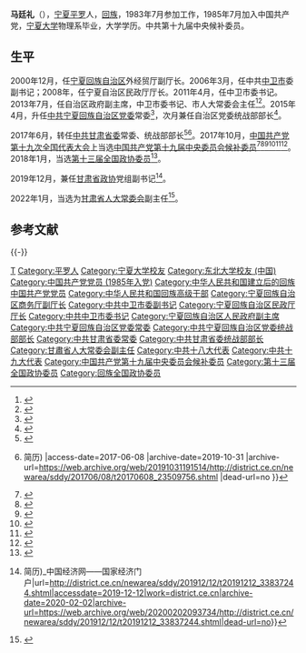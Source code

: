 '''马廷礼'''（{{bd|1963年|2月||catIdx=Ma马}}），[[宁夏|宁夏]][[平罗|平罗]]人，[[回族|回族]]，1983年7月参加工作，1985年7月加入中国共产党，[[宁夏大学|宁夏大学]]物理系毕业，大学学历。中共第十九届中央候补委员。

== 生平 ==
2000年12月，任[[宁夏回族自治区|宁夏回族自治区]]外经贸厅副厅长。2006年3月，任中共[[中卫市|中卫市]]委副书记；2008年，任宁夏自治区民政厅厅长。2011年4月，任中卫市委书记。2013年7月，任自治区政府副主席，中卫市委书记、市人大常委会主任<ref>{{cite news|title=马廷礼任宁夏回族自治区副主席|url=http://news.sina.com.cn/c/2013-08-01/112027832743.shtml|accessdate=2014-06-02|newspaper=人民网|archive-date=2017-04-27|archive-url=https://web.archive.org/web/20170427100025/http://news.sina.com.cn/c/2013-08-01/112027832743.shtml|dead-url=no}}</ref><ref>{{cite news|title=马廷礼任宁夏回族自治区副主席|url=http://renshi.people.com.cn/n/2013/0801/c139617-22403612.html|accessdate=2014-06-02|newspaper=宁夏新闻网|deadurl=yes|archiveurl=https://web.archive.org/web/20130804175329/http://renshi.people.com.cn/n/2013/0801/c139617-22403612.html|archivedate=2013-08-04}}</ref>。2015年4月，升任[[中共宁夏回族自治区党委|中共宁夏回族自治区党委]]常委<ref>{{cite web|title=马廷礼跻身宁夏党委常委|url=http://china.caixin.com/2015-04-28/100804497.html|accessdate=2015-04-28|publisher=财新网|archive-date=2020-02-03|archive-url=https://web.archive.org/web/20200203062415/http://china.caixin.com/2015-04-28/100804497.html|dead-url=no}}</ref>，次月兼任自治区党委统战部部长<ref>{{cite web|url=http://district.ce.cn/newarea/sddy/201505/08/t20150508_5314690.shtml|title=马廷礼兼任宁夏区党委统战部部长 张柱任中卫市委书记|publisher=中国经济网|accessdate=2015-05-08|archive-date=2017-04-27|archive-url=https://web.archive.org/web/20170427100317/http://district.ce.cn/newarea/sddy/201505/08/t20150508_5314690.shtml|dead-url=no}}</ref>。

2017年6月，转任[[中共甘肃省委|中共甘肃省委]]常委、统战部部长<ref>{{cite web |url=http://district.ce.cn/newarea/sddy/201706/07/t20170607_23482385.shtml |language= |title=宁夏党委常委马廷礼转任甘肃省委常委(简历) |publisher=中国经济网 |date=2017年6月7日 |accessdate= |archive-date=2018年12月6日 |archive-url=https://web.archive.org/web/20181206081031/http://district.ce.cn/newarea/sddy/201706/07/t20170607_23482385.shtml |dead-url=no }}</ref><ref>{{Cite web |url=http://district.ce.cn/newarea/sddy/201706/08/t20170608_23509756.shtml |title=马廷礼任甘肃省委统战部部长 王玺玉不再担任(图{{!}}简历) |access-date=2017-06-08 |archive-date=2019-10-31 |archive-url=https://web.archive.org/web/20191031191514/http://district.ce.cn/newarea/sddy/201706/08/t20170608_23509756.shtml |dead-url=no }}</ref>。2017年10月，[[中国共产党第十九次全国代表大会|中国共产党第十九次全国代表大会]]上当选[[中国共产党第十九届中央委员会候补委员列表|中国共产党第十九届中央委员会候补委员]]<ref>{{cite news |title=中国共产党第十九届中央委员会候补委员名单（172名） |url=https://news.gmw.cn/2017-10/25/content_26593954.htm |accessdate=2021-08-18 |work=光明日报 |agency=光明网 |archive-date=2021-08-18 |archive-url=https://web.archive.org/web/20210818074600/https://news.gmw.cn/2017-10/25/content_26593954.htm |dead-url=no }}</ref><ref>{{cite news |title=十九届中央委员、候补委员、中央纪委委员名单 |url=http://news.cri.cn/20171024/f3e85cce-38bb-818d-ce36-bd4c66d0d4c6.html |accessdate=2021-08-18 |work=国际在线 |agency=国际在线 |archive-date=2021-08-18 |archive-url=https://web.archive.org/web/20210818074542/http://news.cri.cn/20171024/f3e85cce-38bb-818d-ce36-bd4c66d0d4c6.html |dead-url=no }}</ref><ref>{{cite news |title=十九大受权发布：中国共产党第十九届中央委员会候补委员名单 |url=http://www.xinhuanet.com//politics/19cpcnc/2017-10/24/c_1121848883.htm |accessdate=2021-08-18 |work=新华网 |agency=新华网 |archive-date=2018-12-09 |archive-url=https://web.archive.org/web/20181209124324/http://www.xinhuanet.com//politics/19cpcnc/2017-10/24/c_1121848883.htm |dead-url=no }}</ref><ref>{{cite news |title=中国共产党第十九届中央委员会候补委员名单 |url=http://guoqing.china.com.cn/zy/2018-03/01/content_50628437.htm |accessdate=2021-08-18 |work=中国网 |agency=中国网 |archive-date=2021-08-18 |archive-url=https://web.archive.org/web/20210818074045/http://guoqing.china.com.cn/zy/2018-03/01/content_50628437.htm |dead-url=no }}</ref><ref>{{cite news |title=中国共产党第十九届中央委员会候补委员名单 |url=http://www.gov.cn/guoqing/2017-10/24/content_5432328.htm |accessdate=2021-08-18 |work=中国政府网 |agency=中国政府网 |archive-date=2020-08-05 |archive-url=https://web.archive.org/web/20200805131505/http://www.gov.cn/guoqing/2017-10/24/content_5432328.htm |dead-url=no }}</ref><ref>{{cite news |title=中国共产党第十九届中央委员会候补委员名单 |url=https://china.huanqiu.com/article/9CaKrnK5yXI |accessdate=2021-08-18 |work=环球网 |agency=环球网 |archive-date=2021-08-18 |archive-url=https://web.archive.org/web/20210818074045/https://china.huanqiu.com/article/9CaKrnK5yXI |dead-url=no }}</ref>。2018年1月，当选[[中国人民政治协商会议第十三届全国委员会委员名单|第十三届全国政协委员]]<ref>{{Cite web|url=http://sports.163.com/18/0126/06/D92BRKK400051C89.html|title=中国人民政治协商会议第十三届全国委员会委员名单|accessdate=2018-01-26|last=|work=网易|archive-url=https://web.archive.org/web/20180127143232/http://sports.163.com/18/0126/06/D92BRKK400051C89.html|archive-date=2018-01-27|dead-url=yes}}</ref>。

2019年12月，兼任[[甘肃省政协|甘肃省政协]]党组副书记<ref>{{Cite web|title=甘肃省委常委、统战部部长马廷礼兼任省政协党组副书记(图{{!}}简历)_中国经济网——国家经济门户|url=http://district.ce.cn/newarea/sddy/201912/12/t20191212_33837244.shtml|accessdate=2019-12-12|work=district.ce.cn|archive-date=2020-02-02|archive-url=https://web.archive.org/web/20200202093734/http://district.ce.cn/newarea/sddy/201912/12/t20191212_33837244.shtml|dead-url=no}}</ref>。

2022年1月，当选为[[甘肃省人大常委会|甘肃省人大常委会]]副主任<ref>{{cite web |author1=中国经济网 |title=马廷礼、胡焯当选甘肃省人大常委会副主任(图/简历) |url=http://district.ce.cn/newarea/sddy/202201/21/t20220121_37277329.shtml |website=中国经济网地方党政领导资料库 |accessdate=2022-01-21 |archive-date=2022-02-11 |archive-url=https://web.archive.org/web/20220211092219/http://district.ce.cn/newarea/sddy/202201/21/t20220121_37277329.shtml |dead-url=no }}</ref>。

== 参考文献 ==
{{Reflist|30em}}

{{-}}
{{start box}}
{{s-ppo|cpc}}
{{s-before|[[王玺玉|王玺玉]]}}
{{s-title|[[中国共产党甘肃省委员会|中国共产党甘肃省委员会]]统一战线工作部部长|2017年6月－2022年6月}}
{{s-after|[[孙雪涛|孙雪涛]]}}
{{s-before|[[马三刚|马三刚]]}}
{{s-title|[[中国共产党宁夏回族自治区委员会|中国共产党宁夏回族自治区委员会]]统一战线工作部部长|2015年5月－2017年6月}}
{{s-after|[[白尚成|白尚成]]}}
{{s-before|[[刘云_(1954年)|刘云]]}}
{{s-title|[[中国共产党中卫市委员会|中国共产党中卫市委员会]]书记|2011年4月－2015年5月}}
{{s-after|[[张柱_(1968年)|张柱]]}}
{{s-gov|prc}}
{{s-before|[[李志仁_(1952年)|李志仁]]}}
{{s-title|[[宁夏回族自治区民政厅|宁夏回族自治区民政厅]]厅长|2008年1月－2011年4月}}
{{s-after|[[杜正彬|杜正彬]]}}
{{end box}}
{{甘肃省领导人}}

{{DEFAULTSORT:Ma马}}
[[Category:马姓|T]]
[[Category:平罗人|Category:平罗人]]
[[Category:宁夏大学校友|Category:宁夏大学校友]]
[[Category:东北大学校友_(中国)|Category:东北大学校友 (中国)]]
[[Category:中国共产党党员_(1985年入党)|Category:中国共产党党员 (1985年入党)]]
[[Category:中华人民共和国建立后的回族中国共产党党员|Category:中华人民共和国建立后的回族中国共产党党员]]
[[Category:中华人民共和国回族高级干部|Category:中华人民共和国回族高级干部]]
[[Category:宁夏回族自治区商务厅副厅长|Category:宁夏回族自治区商务厅副厅长]]
[[Category:中共中卫市委副书记|Category:中共中卫市委副书记]]
[[Category:宁夏回族自治区民政厅厅长|Category:宁夏回族自治区民政厅厅长]]
[[Category:中共中卫市委书记|Category:中共中卫市委书记]]
[[Category:宁夏回族自治区人民政府副主席|Category:宁夏回族自治区人民政府副主席]]
[[Category:中共宁夏回族自治区党委常委|Category:中共宁夏回族自治区党委常委]]
[[Category:中共宁夏回族自治区党委统战部部长|Category:中共宁夏回族自治区党委统战部部长]]
[[Category:中共甘肃省委常委|Category:中共甘肃省委常委]]
[[Category:中共甘肃省委统战部部长|Category:中共甘肃省委统战部部长]]
[[Category:甘肅省人大常委会副主任|Category:甘肅省人大常委会副主任]]
[[Category:中共十八大代表|Category:中共十八大代表]]
[[Category:中共十九大代表|Category:中共十九大代表]]
[[Category:中国共产党第十九届中央委员会候补委员|Category:中国共产党第十九届中央委员会候补委员]]
[[Category:第十三届全国政协委员|Category:第十三届全国政协委员]]
[[Category:回族全国政协委员|Category:回族全国政协委员]]